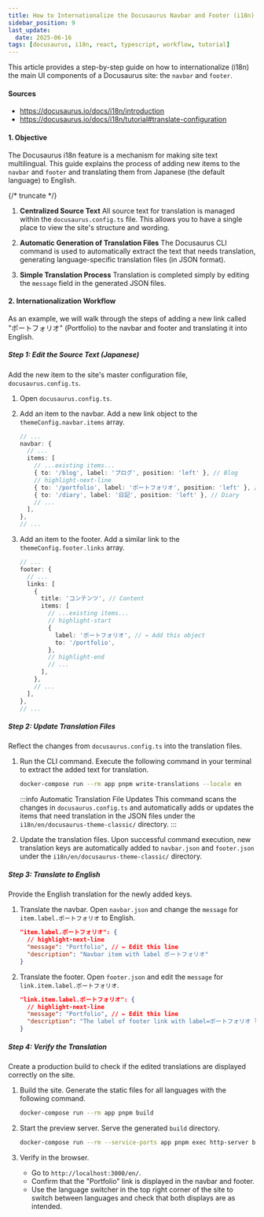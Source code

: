 ```yaml
---
title: How to Internationalize the Docusaurus Navbar and Footer (i18n)
sidebar_position: 9
last_update:
  date: 2025-06-16
tags: [docusaurus, i18n, react, typescript, workflow, tutorial]
---
```


This article provides a step-by-step guide on how to internationalize (i18n) the main UI components of a Docusaurus site: the `navbar` and `footer`.

#### Sources
- https://docusaurus.io/docs/i18n/introduction
- https://docusaurus.io/docs/i18n/tutorial#translate-configuration

#### 1. Objective

The Docusaurus i18n feature is a mechanism for making site text multilingual. This guide explains the process of adding new items to the `navbar` and `footer` and translating them from Japanese (the default language) to English.

{/* truncate */}

1.  **Centralized Source Text**
    All source text for translation is managed within the `docusaurus.config.ts` file. This allows you to have a single place to view the site's structure and wording.

2.  **Automatic Generation of Translation Files**
    The Docusaurus CLI command is used to automatically extract the text that needs translation, generating language-specific translation files (in JSON format).

3.  **Simple Translation Process**
    Translation is completed simply by editing the `message` field in the generated JSON files.

#### 2. Internationalization Workflow

As an example, we will walk through the steps of adding a new link called "ポートフォリオ" (Portfolio) to the navbar and footer and translating it into English.

##### Step 1: Edit the Source Text (Japanese)

Add the new item to the site's master configuration file, `docusaurus.config.ts`.

1.  Open `docusaurus.config.ts`.
2.  Add an item to the navbar. Add a new link object to the `themeConfig.navbar.items` array.

    ```typescript title="docusaurus.config.ts"
    // ...
    navbar: {
      // ...
      items: [
        // ...existing items...
        { to: '/blog', label: 'ブログ', position: 'left' }, // Blog
        // highlight-next-line
        { to: '/portfolio', label: 'ポートフォリオ', position: 'left' }, // ← Add this line
        { to: '/diary', label: '日記', position: 'left' }, // Diary
        // ...
      ],
    },
    // ...
    ```

3.  Add an item to the footer. Add a similar link to the `themeConfig.footer.links` array.

    ```typescript title="docusaurus.config.ts"
    // ...
    footer: {
      // ...
      links: [
        {
          title: 'コンテンツ', // Content
          items: [
            // ...existing items...
            // highlight-start
            {
              label: 'ポートフォリオ', // ← Add this object
              to: '/portfolio',
            },
            // highlight-end
            // ...
          ],
        },
        // ...
      ],
    },
    // ...
    ```

##### Step 2: Update Translation Files

Reflect the changes from `docusaurus.config.ts` into the translation files.

1.  Run the CLI command. Execute the following command in your terminal to extract the added text for translation.

    ```bash
    docker-compose run --rm app pnpm write-translations --locale en
    ```

    :::info Automatic Translation File Updates
    This command scans the changes in `docusaurus.config.ts` and automatically adds or updates the items that need translation in the JSON files under the `i18n/en/docusaurus-theme-classic/` directory.
    :::

2.  Update the translation files. Upon successful command execution, new translation keys are automatically added to `navbar.json` and `footer.json` under the `i18n/en/docusaurus-theme-classic/` directory.

##### Step 3: Translate to English

Provide the English translation for the newly added keys.

1.  Translate the navbar. Open `navbar.json` and change the `message` for `item.label.ポートフォリオ` to English.

    ```json title="i18n/en/docusaurus-theme-classic/navbar.json"
    "item.label.ポートフォリオ": {
      // highlight-next-line
      "message": "Portfolio", // ← Edit this line
      "description": "Navbar item with label ポートフォリオ"
    }
    ```

2.  Translate the footer. Open `footer.json` and edit the `message` for `link.item.label.ポートフォリオ`.

    ```json title="i18n/en/docusaurus-theme-classic/footer.json"
    "link.item.label.ポートフォリオ": {
      // highlight-next-line
      "message": "Portfolio", // ← Edit this line
      "description": "The label of footer link with label=ポートフォリオ linking to /portfolio"
    }
    ```

##### Step 4: Verify the Translation

Create a production build to check if the edited translations are displayed correctly on the site.

1.  Build the site. Generate the static files for all languages with the following command.

    ```bash
    docker-compose run --rm app pnpm build
    ```

2.  Start the preview server. Serve the generated `build` directory.

    ```bash
    docker-compose run --rm --service-ports app pnpm exec http-server build --single --port 3000 --host 0.0.0.0
    ```

3.  Verify in the browser.
    *   Go to `http://localhost:3000/en/`.
    *   Confirm that the "Portfolio" link is displayed in the navbar and footer.
    *   Use the language switcher in the top right corner of the site to switch between languages and check that both displays are as intended.
